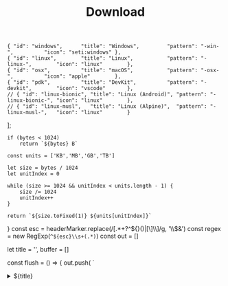 ﻿---
title: Download
description: Download the Void Proxy.
template: splash
---


    { "id": "windows",      "title": "Windows",         "pattern": "-win-",          "icon": "seti:windows" },
    { "id": "linux",        "title": "Linux",           "pattern": "-linux-",        "icon": "linux"        },
    { "id": "osx",          "title": "macOS",           "pattern": "-osx-",          "icon": "apple"        },
    { "id": "pdk",          "title": "DevKit",          "pattern": "-devkit",        "icon": "vscode"       },
    // { "id": "linux-bionic", "title": "Linux (Android)", "pattern": "-linux-bionic-", "icon": "linux"        },
    // { "id": "linux-musl",   "title": "Linux (Alpine)",  "pattern": "-linux-musl-",   "icon": "linux"        }
];

    if (bytes < 1024) 
        return `${bytes} B`
    
    const units = ['KB','MB','GB','TB']

    let size = bytes / 1024
    let unitIndex = 0

    while (size >= 1024 && unitIndex < units.length - 1) {
        size /= 1024
        unitIndex++
    }

    return `${size.toFixed(1)} ${units[unitIndex]}`
}
  const esc = headerMarker.replace(/[.*+?^${}()|[\]\\]/g, '\\$&')
  const regex = new RegExp(`^${esc}\\s+(.*)`)
  const out = []

  let title = '', buffer = []

  const flush = () => {
    out.push(
        `<details>
        <summary>${title}</summary>

        ${buffer.join('\n')}
        </details>`
    )
  }

  for (const line of markdown.split(/\r?\n/)) {
    const match = regex.exec(line)

    if (match) {
      if (title) 
        flush()

      title = match[1]
      buffer = []
    } else if (title) {
      buffer.push(line)
    } else {
      out.push(line)
    }
  }

  if (title) 
    flush()
  
  return out.join('\n')
}
(
    <Card title={latest ? `Latest (${entry.data.name})` : entry.data.name} icon={latest ? "star" : "seti:css"}>
        <Badge text={`Release Date: ${new Date(entry.data.published_at).toLocaleDateString()}`} variant="success" />
        <br/>
        <Badge text={`Downloads: ${entry.data.assets.reduce((acc, asset) => acc + asset.download_count, 0)}`} variant="note" />
        <br/>
        <br/>
        {latest && <Markdown content={wrapUnderSummary(entry.data.body.split('\n').slice(3).join('\n').replaceAll('###', '#####'), '#####')} />}
        <Tabs syncKey="_key">
            {platforms.map(platform => {
                const cards = entry.data.assets
                    .filter(asset => assetFilter(asset, platform))
                    .sort((a, b) => b.download_count - a.download_count)
                    .map(asset => (
                        <LinkCard
                            title={`Download ${asset.name}`}
                            href={asset.browser_download_url}
                            description={`Downloads: ${asset.download_count} Size: ${formatFileSize(asset.size)}`}
                        />
                    ))

                return (
                    <TabItem key={platform.id} label={platform.title} icon={platform.icon}>
                        {latest ? cards : <CardGrid>{cards}</CardGrid>}
                    </TabItem>
                )
                })}
        </Tabs>
    </Card>
)
(
    <Card title={`Build #${entry.run_number}`} icon="seti:github">
        <Badge text={`Build Date: ${new Date(entry.updated_at).toLocaleString().replace(',', '')}`} variant="success" />
        <br/>
        <Badge text={`Branch: ${entry.head_branch}`} variant="note" />
        <br/>
        <br/>
        <strong><a href={entry.html_url}>{entry.display_title}</a></strong>
        <br/>
        <br/>
        <details>
            <summary>Downloads</summary>

            <Tabs syncKey="_key">
                {platforms.filter(platform => platform.id !== "pdk").map(platform => {
                    const cards = entry.artifacts
                        .filter(asset => !asset.expired)
                        .filter(asset => assetFilter(asset, platform))
                        .map(asset => (
                            <LinkCard
                                title={`Download ${asset.name}.zip`}
                                href={`https://nightly.link/caunt/Void/actions/artifacts/${asset.id}.zip`}
                                description={`Size: ${formatFileSize(asset.size_in_bytes)}`}
                            />
                        ))

                    return (
                        <TabItem key={platform.id} label={platform.title} icon={platform.icon}>
                            <CardGrid>{cards}</CardGrid>
                        </TabItem>
                    )
                    })}
            </Tabs>
        </details>
    </Card>
)

<Tabs>
    <TabItem label="Releases" icon="star">
        <Aside type="tip" title="Thanks for choosing Void">
        ****
        Releases: {releases.length}  
        Downloads: {releases.reduce((acc, entry) => acc + entry.data.assets.reduce((acc, asset) => acc + asset.download_count, 0), 0).toLocaleString()}
        </Aside>

        ### Platforms

        | OS - Arch       | X64      | ARM64    | ARM      | X86      |
        |:---------------:|:--------:|:--------:|:--------:|:--------:|
        | Linux           | &#x2705; | &#x2705; | &#x2705; | &#x274C; |
        | Linux (Alpine)  | &#x2705; | &#x2705; | &#x2705; | &#x274C; |
        | Linux (Android) | &#x2705; | &#x2705; | &#x274C; | &#x274C; |
        | macOS           | &#x2705; | &#x2705; | &#x274C; | &#x274C; |
        | Windows         | &#x2705; | &#x2705; | &#x274C; | &#x2705; |

        {releases.slice(0, 1).map(entry => renderRelease(entry, true))}


        <details>
            <summary>
                Browse Releases
            </summary>
            
            <Aside title="Historical Versions" type="note">These versions are no longer supported.</Aside>
            
            {releases.slice(1).map(entry => renderRelease(entry, false))}
        </details>
    </TabItem>

    <TabItem label="Development Builds" icon="puzzle">
        <Aside type="caution" title="These builds are unstable">
        ****
        These builds may contain new features, bug fixes, or other changes that have not yet been thoroughly tested.
        </Aside>

        {builds.runs.filter(run => run.artifacts.length > 0 && run.conclusion === "success").map(renderBuild)}
    </TabItem>
</Tabs>
